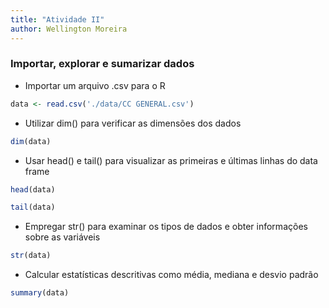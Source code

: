 ```yaml
---
title: "Atividade II"
author: Wellington Moreira
---
```


### Importar, explorar e sumarizar dados

- Importar um arquivo .csv para o R
```r
data <- read.csv('./data/CC GENERAL.csv')
```

- Utilizar dim() para verificar as dimensões dos dados
```r
dim(data)
```

- Usar head() e tail() para visualizar as primeiras e últimas linhas do data frame
```r
head(data)
```
```r
tail(data)

```

- Empregar str() para examinar os tipos de dados e obter informações sobre as variáveis
```r

str(data)

```

- Calcular estatísticas descritivas como média, mediana e desvio padrão

```r
summary(data)

```

